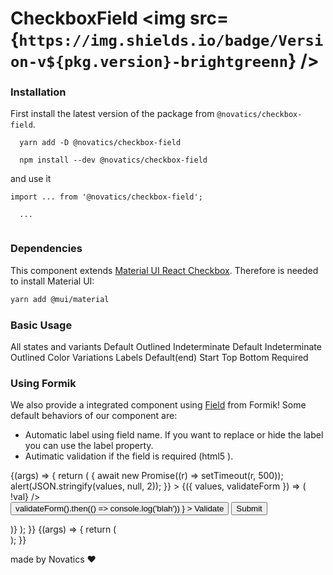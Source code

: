 

<Meta title="CheckboxField" component={CheckboxField} />

# CheckboxField <img src={`https://img.shields.io/badge/Version-v${pkg.version}-brightgreenn`} />

### Installation

First install the latest version of the package from `@novatics/checkbox-field`.

```shell
  yarn add -D @novatics/checkbox-field
```

```shell
  npm install --dev @novatics/checkbox-field
```

and use it

```tsx
import ... from '@novatics/checkbox-field';

  ...


```

### Dependencies

This component extends [Material UI React Checkbox](https://mui.com/material-ui/react-checkbox/). Therefore is needed to install Material UI:

```bash
yarn add @mui/material
```

### Basic Usage

<Canvas>
  <Story name="Basic Usage">
    <Stack>
      <Typography variant="h6">All states and variants</Typography>
      <Grid container spacing={2}>
        <Grid item xxs={2}>
          <Stack spacing={0}>
            <Typography variant="bodySmall">Default</Typography>
            <CheckboxField />
            <CheckboxField checked />
            <CheckboxField disabled />
            <CheckboxField checked disabled />
            <CheckboxField color="error" />
          </Stack>
        </Grid>
        <Grid item xxs={2}>
          <Stack spacing={0}>
            <Typography variant="bodySmall">Outlined</Typography>
            <CheckboxField variant="outlined" />
            <CheckboxField variant="outlined" checked />
            <CheckboxField variant="outlined" checked disabled />
          </Stack>
        </Grid>
        <Grid item xxs={2}>
          <Stack spacing={0}>
            <Typography variant="bodySmall">Indeterminate Default</Typography>
            <CheckboxField indeterminate />
            <CheckboxField indeterminate disabled />
          </Stack>
        </Grid>
        <Grid item xxs={2}>
          <Stack spacing={0}>
            <Typography variant="bodySmall">Indeterminate Outlined</Typography>
            <CheckboxField variant="outlined" indeterminate />
            <CheckboxField variant="outlined" indeterminate disabled />
          </Stack>
        </Grid>
        <Grid item xxs={2}>
          <Stack spacing={0}>
            <Typography variant="bodySmall">Color Variations</Typography>
            <Stack direction="row" spacing={0}>
              <CheckboxField color="primary" checked />
              <CheckboxField color="primary" />
            </Stack>
            <Stack direction="row" spacing={0}>
              <CheckboxField color="secondary" checked />
              <CheckboxField color="secondary" />
            </Stack>
            <Stack direction="row" spacing={0}>
              <CheckboxField color="error" checked />
              <CheckboxField color="error" />
            </Stack>
            <Stack direction="row" spacing={0}>
              <CheckboxField color="info" checked />
              <CheckboxField color="info" />
            </Stack>
            <Stack direction="row" spacing={0}>
              <CheckboxField color="success" checked />
              <CheckboxField color="success" />
            </Stack>
            <Stack direction="row" spacing={0}>
              <CheckboxField color="warning" checked />
              <CheckboxField color="warning" />
            </Stack>
          </Stack>
        </Grid>
      </Grid>
      <Typography variant="h6">Labels</Typography>
      <Grid container spacing={2}>
        <Grid item xxs={2}>
          <Stack spacing={0}>
            <Typography variant="bodySmall">Default(end)</Typography>
            <CheckboxField label="label" labelPlacement="end" />
          </Stack>
        </Grid>
        <Grid item xxs={2}>
          <Stack spacing={0}>
            <Typography variant="bodySmall">Start</Typography>
            <CheckboxField label="label" labelPlacement="start" />
          </Stack>
        </Grid>
        <Grid item xxs={2}>
          <Stack spacing={0}>
            <Typography variant="bodySmall">Top</Typography>
            <CheckboxField label="label" labelPlacement="top" />
          </Stack>
        </Grid>
        <Grid item xxs={2}>
          <Stack spacing={0}>
            <Typography variant="bodySmall">Bottom</Typography>
            <CheckboxField label="label" labelPlacement="bottom" />
          </Stack>
        </Grid>
        <Grid item xxs={2}>
          <Stack spacing={0}>
            <Typography variant="bodySmall">Required</Typography>
            <CheckboxField label="label" required />
          </Stack>
        </Grid>
      </Grid>
    </Stack>
  </Story>
</Canvas>

### Using Formik

We also provide a integrated component using [Field](https://formik.org/docs/api/field) from Formik!
Some default behaviors of our component are:

- Automatic label using field name. If you want to replace or hide the label you can use the label property.
- Autimatic validation if the field is required (html5 ).

<Canvas>
  <Story name="Using Formik">
    {(args) => {
      return (
        <Stack direction="row" spacing={0}>
          <Formik
            initialValues={{
              isChecked: false,
              required: false,
              toggle: false,
              checked: [],
            }}
            onSubmit={async (values) => {
              await new Promise((r) => setTimeout(r, 500));
              alert(JSON.stringify(values, null, 2));
            }}
          >
            {({ values, validateForm }) => (
              <Form>
                <Stack>
                  <CheckboxFormikField id="isChecked" name="isChecked" />
                  <CheckboxFormikField
                    id="toggle"
                    name="toggle"
                    label={`${values.toggle}`}
                    validate={(val) => !val}
                  />
                  <CheckboxFormikField
                    type="checkbox"
                    name="required"
                    label="Required"
                    required
                  />
                  <div role="group" aria-labelledby="checkbox-group">
                    <CheckboxFormikField
                      type="checkbox"
                      name="checked"
                      value="One"
                      label="One"
                    />
                    <CheckboxFormikField
                      type="checkbox"
                      name="checked"
                      value="Two"
                      label="Two"
                    />
                    <CheckboxFormikField
                      type="checkbox"
                      name="checked"
                      value="Three"
                      label="Three"
                    />
                  </div>
                  <Stack direction="row" spacing={1}>
                    <Button
                      variant="outlined"
                      onClick={() =>
                        validateForm().then(() => console.log('blah'))
                      }
                    >
                      Validate
                    </Button>
                    <Button variant="contained" type="submit">
                      Submit
                    </Button>
                  </Stack>
                </Stack>
              </Form>
            )}
          </Formik>
        </Stack>
      );
    }}
  </Story>
</Canvas>

<Canvas>
  <Story
    name="Playground"
    argTypes={{
      error: false,
      checked: false,
    }}
  >
    {(args) => {
      return (
        <div>
          <CheckboxField {...args} />
        </div>
      );
    }}
  </Story>
</Canvas>

<ArgsTable story="Playground" />

made by Novatics ❤
